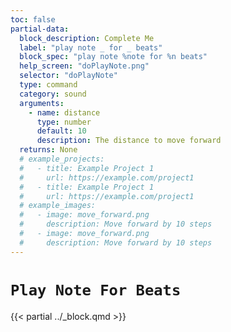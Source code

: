 ```yaml
---
toc: false
partial-data:
  block_description: Complete Me
  label: "play note _ for _ beats"
  block_spec: "play note %note for %n beats"
  help_screen: "doPlayNote.png"
  selector: "doPlayNote"
  type: command
  category: sound
  arguments:
    - name: distance
      type: number
      default: 10
      description: The distance to move forward
  returns: None
  # example_projects:
  #   - title: Example Project 1
  #     url: https://example.com/project1
  #   - title: Example Project 1
  #     url: https://example.com/project1
  # example_images:
  #   - image: move_forward.png
  #     description: Move forward by 10 steps
  #   - image: move_forward.png
  #     description: Move forward by 10 steps
---
```


# `Play Note For Beats` { .unnumbered }

{{< partial ../_block.qmd >}}
